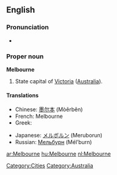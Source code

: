 ==English==

===Pronunciation===
* {{IPA|/mɛlbən̩/}}

===Proper noun===
{{wikipedia}}
'''Melbourne'''

# State capital of [[Victoria]] ([[Australia]]).

====Translations====
{{trans-top|city in Australia}}
*Chinese: [[墨尔本]] (Mòěrběn)
*French: Melbourne
*Greek: {{t|el|Μελβούρνη|f|tr=Melvoúrni}}
{{trans-mid}}
*Japanese: [[メルボルン]] (Meruborun)
*Russian: [[Мельбурн]] (Mél’burn) {{m}}
{{trans-bottom}}

[[Category:Cities]]
[[Category:Australia]]

[[ar:Melbourne]]
[[hu:Melbourne]]
[[nl:Melbourne]]